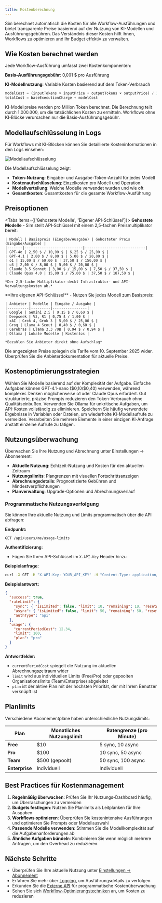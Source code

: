 ```yaml
---
title: Kostenberechnung
---
```



Sim berechnet automatisch die Kosten für alle Workflow-Ausführungen und bietet transparente Preise basierend auf der Nutzung von KI-Modellen und Ausführungsgebühren. Das Verständnis dieser Kosten hilft Ihnen, Workflows zu optimieren und Ihr Budget effektiv zu verwalten.

## Wie Kosten berechnet werden

Jede Workflow-Ausführung umfasst zwei Kostenkomponenten:

**Basis-Ausführungsgebühr**: 0,001 $ pro Ausführung

**KI-Modellnutzung**: Variable Kosten basierend auf dem Token-Verbrauch

```javascript
modelCost = (inputTokens × inputPrice + outputTokens × outputPrice) / 1,000,000
totalCost = baseExecutionCharge + modelCost
```

<Callout type="info">
  KI-Modellpreise werden pro Million Token berechnet. Die Berechnung teilt durch 1.000.000, um die tatsächlichen Kosten zu ermitteln. Workflows ohne KI-Blöcke verursachen nur die Basis-Ausführungsgebühr.
</Callout>

## Modellaufschlüsselung in Logs

Für Workflows mit KI-Blöcken können Sie detaillierte Kosteninformationen in den Logs einsehen:

<div className="flex justify-center">
  <Image
    src="/static/logs/logs-cost.png"
    alt="Modellaufschlüsselung"
    width={600}
    height={400}
    className="my-6"
  />
</div>

Die Modellaufschlüsselung zeigt:
- **Token-Nutzung**: Eingabe- und Ausgabe-Token-Anzahl für jedes Modell
- **Kostenaufschlüsselung**: Einzelkosten pro Modell und Operation
- **Modellverteilung**: Welche Modelle verwendet wurden und wie oft
- **Gesamtkosten**: Gesamtkosten für die gesamte Workflow-Ausführung

## Preisoptionen

<Tabs items={['Gehostete Modelle', 'Eigener API-Schlüssel']}>
  <Tab>
    **Gehostete Modelle** - Sim stellt API-Schlüssel mit einem 2,5-fachen Preismultiplikator bereit:
    
    | Modell | Basispreis (Eingabe/Ausgabe) | Gehosteter Preis (Eingabe/Ausgabe) |
    |-------|---------------------------|----------------------------|
    | GPT-4o | 2,50 $ / 10,00 $ | 6,25 $ / 25,00 $ |
    | GPT-4.1 | 2,00 $ / 8,00 $ | 5,00 $ / 20,00 $ |
    | o1 | 15,00 $ / 60,00 $ | 37,50 $ / 150,00 $ |
    | o3 | 2,00 $ / 8,00 $ | 5,00 $ / 20,00 $ |
    | Claude 3.5 Sonnet | 3,00 $ / 15,00 $ | 7,50 $ / 37,50 $ |
    | Claude Opus 4.0 | 15,00 $ / 75,00 $ | 37,50 $ / 187,50 $ |
    
    *Der 2,5-fache Multiplikator deckt Infrastruktur- und API-Verwaltungskosten ab.*
  </Tab>
  
  <Tab>
    **Ihre eigenen API-Schlüssel** - Nutzen Sie jedes Modell zum Basispreis:
    
    | Anbieter | Modelle | Eingabe / Ausgabe |
    |----------|---------|----------------|
    | Google | Gemini 2.5 | 0,15 $ / 0,60 $ |
    | Deepseek | V3, R1 | 0,75 $ / 1,00 $ |
    | xAI | Grok 4, Grok 3 | 5,00 $ / 25,00 $ |
    | Groq | Llama 4 Scout | 0,40 $ / 0,60 $ |
    | Cerebras | Llama 3.3 70B | 0,94 $ / 0,94 $ |
    | Ollama | Lokale Modelle | Kostenlos |
    
    *Bezahlen Sie Anbieter direkt ohne Aufschlag*
  </Tab>
</Tabs>

<Callout type="warning">
  Die angezeigten Preise spiegeln die Tarife vom 10. September 2025 wider. Überprüfen Sie die Anbieterdokumentation für aktuelle Preise.
</Callout>

## Kostenoptimierungsstrategien

<Accordions>
  <Accordion title="Modellauswahl">
    Wählen Sie Modelle basierend auf der Komplexität der Aufgabe. Einfache Aufgaben können GPT-4.1-nano ($0,10/$0,40) verwenden, während komplexes Denken möglicherweise o1 oder Claude Opus erfordert.
  </Accordion>
  
  <Accordion title="Prompt-Engineering">
    Gut strukturierte, präzise Prompts reduzieren den Token-Verbrauch ohne Qualitätseinbußen.
  </Accordion>
  
  <Accordion title="Lokale Modelle">
    Verwenden Sie Ollama für unkritische Aufgaben, um API-Kosten vollständig zu eliminieren.
  </Accordion>
  
  <Accordion title="Caching und Wiederverwendung">
    Speichern Sie häufig verwendete Ergebnisse in Variablen oder Dateien, um wiederholte KI-Modellaufrufe zu vermeiden.
  </Accordion>
  
  <Accordion title="Batch-Verarbeitung">
    Verarbeiten Sie mehrere Elemente in einer einzigen KI-Anfrage anstatt einzelne Aufrufe zu tätigen.
  </Accordion>
</Accordions>

## Nutzungsüberwachung

Überwachen Sie Ihre Nutzung und Abrechnung unter Einstellungen → Abonnement:

- **Aktuelle Nutzung**: Echtzeit-Nutzung und Kosten für den aktuellen Zeitraum
- **Nutzungslimits**: Plangrenzen mit visuellen Fortschrittsanzeigen
- **Abrechnungsdetails**: Prognostizierte Gebühren und Mindestverpflichtungen
- **Planverwaltung**: Upgrade-Optionen und Abrechnungsverlauf

### Programmatische Nutzungsverfolgung

Sie können Ihre aktuelle Nutzung und Limits programmatisch über die API abfragen:

**Endpunkt:**

```text
GET /api/users/me/usage-limits
```

**Authentifizierung:**
- Fügen Sie Ihren API-Schlüssel im `X-API-Key` Header hinzu

**Beispielanfrage:**

```bash
curl -X GET -H "X-API-Key: YOUR_API_KEY" -H "Content-Type: application/json" https://www.ekinox.app/api/users/me/usage-limits
```

**Beispielantwort:**

```json
{
  "success": true,
  "rateLimit": {
    "sync": { "isLimited": false, "limit": 10, "remaining": 10, "resetAt": "2025-09-08T22:51:55.999Z" },
    "async": { "isLimited": false, "limit": 50, "remaining": 50, "resetAt": "2025-09-08T22:51:56.155Z" },
    "authType": "api"
  },
  "usage": {
    "currentPeriodCost": 12.34,
    "limit": 100,
    "plan": "pro"
  }
}
```

**Antwortfelder:**
- `currentPeriodCost` spiegelt die Nutzung im aktuellen Abrechnungszeitraum wider
- `limit` wird aus individuellen Limits (Free/Pro) oder gepoolten Organisationslimits (Team/Enterprise) abgeleitet
- `plan` ist der aktive Plan mit der höchsten Priorität, der mit Ihrem Benutzer verknüpft ist

## Planlimits

Verschiedene Abonnementpläne haben unterschiedliche Nutzungslimits:

| Plan | Monatliches Nutzungslimit | Ratengrenze (pro Minute) |
|------|-------------------|-------------------------|
| **Free** | $10 | 5 sync, 10 async |
| **Pro** | $100 | 10 sync, 50 async |
| **Team** | $500 (gepoolt) | 50 sync, 100 async |
| **Enterprise** | Individuell | Individuell |

## Best Practices für Kostenmanagement

1. **Regelmäßig überwachen**: Prüfen Sie Ihr Nutzungs-Dashboard häufig, um Überraschungen zu vermeiden
2. **Budgets festlegen**: Nutzen Sie Planlimits als Leitplanken für Ihre Ausgaben
3. **Workflows optimieren**: Überprüfen Sie kostenintensive Ausführungen und optimieren Sie Prompts oder Modellauswahl
4. **Passende Modelle verwenden**: Stimmen Sie die Modellkomplexität auf die Aufgabenanforderungen ab
5. **Ähnliche Aufgaben bündeln**: Kombinieren Sie wenn möglich mehrere Anfragen, um den Overhead zu reduzieren

## Nächste Schritte

- Überprüfen Sie Ihre aktuelle Nutzung unter [Einstellungen → Abonnement](https://www.ekinox.app/settings/subscription)
- Erfahren Sie mehr über [Logging](/execution/logging), um Ausführungsdetails zu verfolgen
- Erkunden Sie die [Externe API](/execution/api) für programmatische Kostenüberwachung
- Sehen Sie sich [Workflow-Optimierungstechniken](/blocks) an, um Kosten zu reduzieren